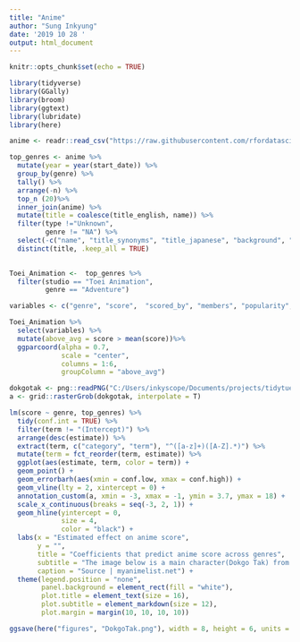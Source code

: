 ```yaml
---
title: "Anime"
author: "Sung Inkyung"
date: '2019 10 28 '
output: html_document
---
```


```r
knitr::opts_chunk$set(echo = TRUE)
```

```r
library(tidyverse)
library(GGally)
library(broom)
library(ggtext)
library(lubridate)
library(here)
```

```r
anime <- readr::read_csv("https://raw.githubusercontent.com/rfordatascience/tidytuesday/master/data/2019/2019-04-23/tidy_anime.csv") 
```

```r
top_genres <- anime %>% 
  mutate(year = year(start_date)) %>% 
  group_by(genre) %>% 
  tally() %>% 
  arrange(-n) %>% 
  top_n (20)%>% 
  inner_join(anime) %>% 
  mutate(title = coalesce(title_english, name)) %>% 
  filter(type !="Unknown",
         genre != "NA") %>% 
  select(-c("name", "title_synonyms", "title_japanese", "background", "premiered", "broadcast",  "related", "airing")) %>% 
  distinct(title, .keep_all = TRUE)
  

Toei_Animation <-  top_genres %>% 
  filter(studio == "Toei Animation",
         genre == "Adventure")

variables <- c("genre", "score",  "scored_by", "members", "popularity", "favorites")

Toei_Animation %>% 
  select(variables) %>% 
  mutate(above_avg = score > mean(score))%>% 
  ggparcoord(alpha = 0.7, 
             scale = "center",
             columns = 1:6,
             groupColumn = "above_avg")

```

```r
dokgotak <- png::readPNG("C:/Users/inkyscope/Documents/projects/tidytuesday/image/Dokgotak.png")
a <- grid::rasterGrob(dokgotak, interpolate = T)

lm(score ~ genre, top_genres) %>% 
  tidy(conf.int = TRUE) %>% 
  filter(term != "(Intercept)") %>% 
  arrange(desc(estimate)) %>% 
  extract(term, c("category", "term"), "^([a-z]+)([A-Z].*)") %>%
  mutate(term = fct_reorder(term, estimate)) %>% 
  ggplot(aes(estimate, term, color = term)) +
  geom_point() +
  geom_errorbarh(aes(xmin = conf.low, xmax = conf.high)) +
  geom_vline(lty = 2, xintercept = 0) +
  annotation_custom(a, xmin = -3, xmax = -1, ymin = 3.7, ymax = 18) +
  scale_x_continuous(breaks = seq(-3, 2, 1)) +
  geom_hline(yintercept = 0,
             size = 4,
             color = "black") +
  labs(x = "Estimated effect on anime score",
       y = "",
       title = "Coefficients that predict anime score across genres",
       subtitle = "The image below is a main character(Dokgo Tak) from Korean animated films listed on<br>the website under *shounen* and *sports* genre. Shounen means boy in Japanese. " ,
       caption = "Source | myanimelist.net") +
  theme(legend.position = "none",
        panel.background = element_rect(fill = "white"),
        plot.title = element_text(size = 16),
        plot.subtitle = element_markdown(size = 12),
        plot.margin = margin(10, 10, 10, 10))

ggsave(here("figures", "DokgoTak.png"), width = 8, height = 6, units = )

```
